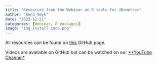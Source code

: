 ```yaml
---
title: "Resources from the Webinar on R tools for JDemetra+"
author: "Anna Smyk"
date: "2022-12-21"
categories: [Webinar, R packages]
image: "img_install_code.png"
---
```


All resources can be found on [this](https://github.com/annasmyk/Tsace_RJD_Webinar_Dec22) GitHub page.

Videos are available on GitHub but can be watched on our [\*\*YouTube Channel\*](https://www.youtube.com/@TSwithJDemetraandR)
